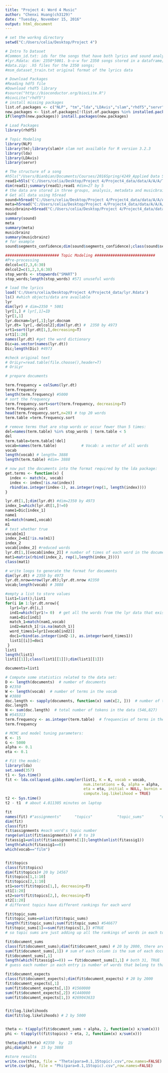 ---
title: "Project 4: Word 4 Music"
author: "Chenxi Huang(ch3129)"
date: "Tuesday, November 15, 2016"
output: html_document
---
```{r}
# set the workng directory 
setwd("C:/Users/celia/Desktop/Project 4")
```

```{r}
# Intro To Dataset
#Common_id.txt: ids for the songs that have both lyrics and sound analysis information. 2350 in total;
#lyr.Rdata: dim: 2350*5001. b-o-w for 2350 songs stored in a dataframe;
#data.zip: .h5 files for the 2350 songs;
#msm_dataset_train.txt original format of the lyrics data
```

```{r}
# Download Packages
#Reading hdf5 file
#Download rhdf5 library
#source("http://bioconductor.org/biocLite.R")
#biocLite("rhdf5")
# install missing packages
list.of.packages <- c("NLP", "tm","lda","LDAvis","slam","rhdf5","servr")
new.packages <- list.of.packages[!(list.of.packages %in% installed.packages()[,"Package"])]
if(length(new.packages)) install.packages(new.packages)
```

```{r}
# Load Packages
library(rhdf5)

# Topic Modeling
library(NLP)
library(tm);library(slam)# slam not available for R version 3.2.3
library(lda)
library(LDAvis)
library(servr)
```

```{r}
# The structure of a song
#h5ls("/Users/Bianbian/Documents/Courses/2016Spring/4249_Applied Data Science/Proj5/MillionSongSubset/data/A/A/A/TRAAAAW128F429D538.h5")
read1=h5ls('C:/Users/celia/Desktop/Project 4/Project4_data/data/A/A/A/TRAAABD128F429CF47.h5') #try out an example
dim(read1);summary(read1);read1 #dim=27 by 5
# the data are stored in three groups, analysis, metadata and musicbrainz
# Get all data using h5read
sound=h5read("C:/Users/celia/Desktop/Project 4/Project4_data/data/A/A/A/TRAAABD128F429CF47.h5", "/analysis")
meta=h5read("C:/Users/celia/Desktop/Project 4/Project4_data/data/A/A/A/TRAAABD128F429CF47.h5", "/metadata")
musicbrainz=h5read("C:/Users/celia/Desktop/Project 4/Project4_data/data/A/A/A/TRAAABD128F429CF47.h5", "/musicbrainz")
sound
summary(sound)
meta
summary(meta)
musicbrainz
summary(musicbrainz)
# for example
sound$segments_confidence;dim(sound$segments_confidence);class(sound$segments_confidence)  
```

```{r}
######################## Topic Modeling ###########################
#Pre-processing
delcol=c(2,3,6:30)
delcol2=c(1,2,3,6:30)
stop_words <- stopwords("SMART")
stop_words;length(stop_words) #571 unuseful words

# load the lyrics
load('C:/Users/celia/Desktop/Project 4/Project4_data/lyr.Rdata')
ls() #which objects/data are available
lyr
dim(lyr) # dim=2350 * 5001
lyr[1,] # lyr[,1]=ID
lyr[1,1]
lyr.docnam=lyr[,1];lyr.docnam
lyr.dt= lyr[,-delcol2];dim(lyr.dt) #  2350 by 4973
srt1=sort(lyr.dt[1,],decreasing=T)
srt1[1:20]
names(lyr.dt) #get the word dictionary
Dic=as.vector(names(lyr.dt))
Dic;length(Dic) #4973

#check original text
# OriLyr=read.table(file.choose(),header=T)
# OriLyr
```

```{r}
# prepare documents 

term.frequency = colSums(lyr.dt)
term.frequency
length(term.frequency) #5000
# sort the frequency
term.frequency.sort=sort(term.frequency, decreasing=T)
term.frequency.sort
head(term.frequency.sort,n=20) # top 20 words
term.table =term.frequency.sort

# remove terms that are stop words or occur fewer than 5 times:
del=names(term.table) %in% stop_words | term.table < 5
del
term.table=term.table[!del]
vocab=names(term.table)           # Vocab: a vector of all words
vocab
length(vocab) # length= 3888
length(term.table) #dim= 3888
```

```{r}
# now put the documents into the format required by the lda package:
get.terms <- function(x) {
  index <- match(x, vocab)
  index <- index[!is.na(index)]
  rbind(as.integer(index-1), as.integer(rep(1, length(index))))
}

lyr.dt[1,];dim(lyr.dt) #dim=2350 by 4973
index_1=which(lyr.dt[1,]!=0)
name1=Dic[index_1]
name1
m1=match(name1,vocab)
m1
# test whether true
vocab[m1]
index_2=m1[!is.na(m1)]
index_2
vocab[index_2] #reduced words
lyr.dt[1,][vocab[index_2]] # number of times of each word in the document 
mat1=matrix(rbind(index_2, rep(1,length(index_2))))
class(mat1)

# write loops to generate the format for documents
dim(lyr.dt) # 2350 by 4973
lyr.dt.nrow=nrow(lyr.dt);lyr.dt.nrow #2350
vocab;length(vocab) # 3888

#empty a list to store values 
list1=list();list1
for(i in 1:lyr.dt.nrow){
  lyr1=lyr.dt[i,]
  ind1=which(lyr1!= 0)  # get all the words from the lyr data that exists in the original text
  nam1=Dic[ind1]
  match_1=match(nam1,vocab)
  ind2=match_1[!is.na(match_1)]
  word_times1=lyr1[vocab[ind2]]
  doc1=rbind(as.integer(ind2-1), as.integer(word_times1))
  list1[[i]]=doc1
 }
list1
length(list1)
list1[[1]];class(list1[[1]]);dim(list1[[1]])

documents=list1

```

```{r}
# Compute some statistics related to the data set:
D <- length(documents)  # number of documents 
D #2350
W <- length(vocab)  # number of terms in the vocab 
W #3888
doc.length <- sapply(documents, function(x) sum(x[2, ]))  # number of tokens per document [312, 288, 170, 436, 291, ...]
doc.length
N <- sum(doc.length)  # total number of tokens in the data (546,827)
N #545313
term.frequency <- as.integer(term.table)  # frequencies of terms in the corpus [8939, 5544, 2411, 2410, 2143, 
term.frequency

```

```{r}
# MCMC and model tuning parameters:
K <- 15
G <- 5000
alpha <- 0.1
eta <- 0.1

# Fit the model:
library(lda)
set.seed(357)
t1 <- Sys.time()
fit <- lda.collapsed.gibbs.sampler(list1, K = K, vocab = vocab, 
                                   num.iterations = G, alpha = alpha, 
                                   eta = eta, initial = NULL, burnin = 0,
                                   compute.log.likelihood = TRUE)
t2 <- Sys.time()
t2 - t1  # about 4.011305 minutes on laptop

```

```{r}
fit
names(fit) #"assignments"      "topics"           "topic_sums"       "document_sums"    "document_expects" NA                 NA                 NA                 NA                 "log.likelihoods" 
dim(fit)
class(fit)
fit$assignments #each word's topic number
range(unlist(fit$assignments)) # 0 to 19
fitassig1=unlist(fit$assignments[1]);length(unlist(fitassig1))
length(which(fitassig1==0))
which(vocab=="film")


fit$topics
class(fit$topics) 
dim(fit$topics)# 20 by 14567
fit$topics[1,1:10] 
fit$topics[2,1:10]
st1=sort(fit$topics[1,], decreasing=T)
st1[1:20]
st2=sort(fit$topics[2,], decreasing=T)
st2[1:20]
# different topics have different rankings for each word

fit$topic_sums
fit$topic_sums=unlist(fit$topic_sums)
length(fit$topic_sums);sum(fit$topic_sums) #546677
fit$topic_sums[1]==sum(fit$topics[1,]) #TRUE
# so topic sums are just adding up all the rankings of words in each topics

fit$document_sums
class(fit$document_sums);dim(fit$document_sums) # 20 by 2000, there are 20 topics and 2000 documents
sum(fit$document_sums[,1]) # sum of each column is the sum of each document is the doc.length of this document
fit$document_sums[,1] 
length(which(fitassig1==0)) == fit$document_sums[1,1] # both 31, TRUE
# guess each number in each entry is number of words that belong to that topic

fit$document_expects
class(fit$document_expects);dim(fit$document_expects) # 20 by 2000
fit$document_expects[,1]
sum(fit$document_expects[,1]) #1560000
sum(fit$document_expects[,2]) #1440000
sum(fit$document_expects[1,]) #269043633


fit$log.likelihoods
dim(fit$log.likelihoods) # 2 by 5000


theta <- t(apply(fit$document_sums + alpha, 2, function(x) x/sum(x)))
phi <- t(apply(t(fit$topics) + eta, 2, function(x) x/sum(x)))

theta;dim(theta) #2350  by  15
phi;dim(phi) #  15 by 3888

#store results
write.csv(theta, file = "Theta(para=0.1,15topic).csv",row.names=FALSE)
write.csv(phi, file = "Phi(para=0.1,15topic).csv",row.names=FALSE)
```




